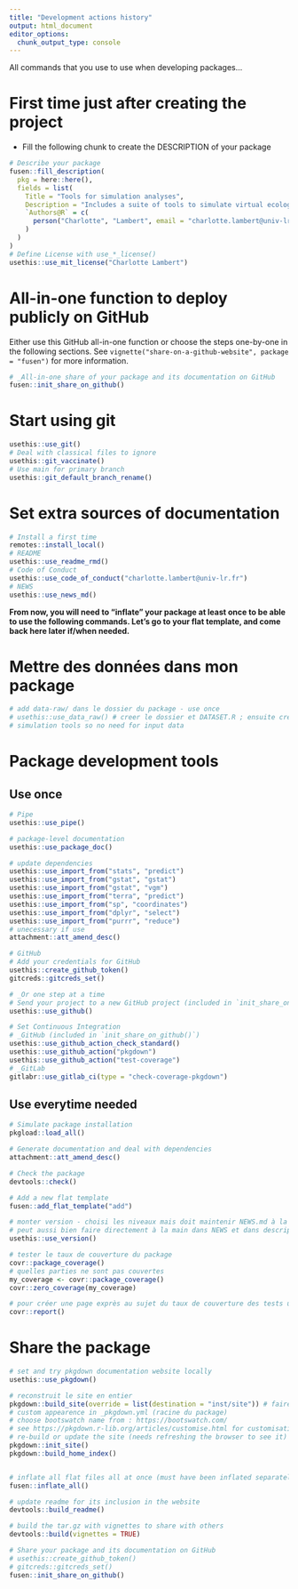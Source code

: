 ```yaml
---
title: "Development actions history"
output: html_document
editor_options: 
  chunk_output_type: console
---
```


All commands that you use to use when developing packages...

# First time just after creating the project

- Fill the following chunk to create the DESCRIPTION of your package

```r
# Describe your package
fusen::fill_description(
  pkg = here::here(),
  fields = list(
    Title = "Tools for simulation analyses",
    Description = "Includes a suite of tools to simulate virtual ecological systems, from environment, to animals and surveys.",
    `Authors@R` = c(
      person("Charlotte", "Lambert", email = "charlotte.lambert@univ-lr.fr", role = c("aut", "cre"), comment = c(ORCID = "0000-0002-1128-5262"))
    )
  )
)
# Define License with use_*_license()
usethis::use_mit_license("Charlotte Lambert")
```

# All-in-one function to deploy publicly on GitHub

Either use this GitHub all-in-one function or choose the steps one-by-one in the following sections.
See `vignette("share-on-a-github-website", package = "fusen")` for more information.

```r
# _All-in-one share of your package and its documentation on GitHub
fusen::init_share_on_github()
```


# Start using git

```r
usethis::use_git()
# Deal with classical files to ignore
usethis::git_vaccinate()
# Use main for primary branch
usethis::git_default_branch_rename()
```

# Set extra sources of documentation

```r
# Install a first time
remotes::install_local()
# README
usethis::use_readme_rmd()
# Code of Conduct
usethis::use_code_of_conduct("charlotte.lambert@univ-lr.fr")
# NEWS
usethis::use_news_md()
```

**From now, you will need to "inflate" your package at least once to be able to use the following commands. Let's go to your flat template, and come back here later if/when needed.**

# Mettre des données dans mon package

```r
# add data-raw/ dans le dossier du package - use once
# usethis::use_data_raw() # creer le dossier et DATASET.R ; ensuite créer des scripts R pour les transformer
# simulation tools so no need for input data
```


# Package development tools
## Use once

```r
# Pipe
usethis::use_pipe()

# package-level documentation
usethis::use_package_doc()

# update dependencies
usethis::use_import_from("stats", "predict")
usethis::use_import_from("gstat", "gstat")
usethis::use_import_from("gstat", "vgm")
usethis::use_import_from("terra", "predict")
usethis::use_import_from("sp", "coordinates")
usethis::use_import_from("dplyr", "select")
usethis::use_import_from("purrr", "reduce")
# unecessary if use
attachment::att_amend_desc()

# GitHub
# Add your credentials for GitHub
usethis::create_github_token()
gitcreds::gitcreds_set()

# _Or one step at a time
# Send your project to a new GitHub project (included in `init_share_on_github()`)
usethis::use_github()

# Set Continuous Integration
# _GitHub (included in `init_share_on_github()`)
usethis::use_github_action_check_standard()
usethis::use_github_action("pkgdown")
usethis::use_github_action("test-coverage")
# _GitLab
gitlabr::use_gitlab_ci(type = "check-coverage-pkgdown")
```

## Use everytime needed

```r
# Simulate package installation
pkgload::load_all()

# Generate documentation and deal with dependencies
attachment::att_amend_desc()

# Check the package
devtools::check()

# Add a new flat template
fusen::add_flat_template("add")

# monter version - choisi les niveaux mais doit maintenir NEWS.md à la main pour noter les nouveautés. 
# peut aussi bien faire directement à la main dans NEWS et dans description, c'est aussi simple. 
usethis::use_version()

# tester le taux de couverture du package
covr::package_coverage()
# quelles parties ne sont pas couvertes
my_coverage <- covr::package_coverage()
covr::zero_coverage(my_coverage)

# pour créer une page exprès au sujet du taux de couverture des tests unitaires
covr::report()
```

# Share the package

```r
# set and try pkgdown documentation website locally
usethis::use_pkgdown()

# reconstruit le site en entier
pkgdown::build_site(override = list(destination = "inst/site")) # faire dans inst/ plutot que à la racine
# custom appearence in _pkgdown.yml (racine du package)
# choose bootswatch name from : https://bootswatch.com/
# see https://pkgdown.r-lib.org/articles/customise.html for customisation options
# re-build or update the site (needs refreshing the browser to see it)
pkgdown::init_site()
pkgdown::build_home_index()


# inflate all flat files all at once (must have been inflated separately at least once)
fusen::inflate_all()

# update readme for its inclusion in the website
devtools::build_readme()

# build the tar.gz with vignettes to share with others
devtools::build(vignettes = TRUE)

# Share your package and its documentation on GitHub
# usethis::create_github_token()
# gitcreds::gitcreds_set()
fusen::init_share_on_github()
```


